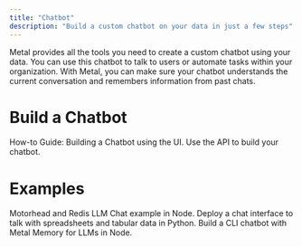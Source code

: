 ```yaml
---
title: "Chatbot"
description: "Build a custom chatbot on your data in just a few steps"
---
```


Metal provides all the tools you need to create a custom chatbot using your data.
You can use this chatbot to talk to users or automate tasks within your organization.
With Metal, you can make sure your chatbot understands the current conversation and
remembers information from past chats.


# Build a Chatbot

<CardGroup>
  <Card title="UI Creation Flow" icon="message-bot" href="/guides/misc-create-chatbot">
   How-to Guide: Building a Chatbot using the UI.
  </Card>
  <Card title="API" icon="gears" href="/rest-api/datasources">
    Use the API to build your chatbot.
  </Card>
</CardGroup>


# Examples

<CardGroup>
  <Card title="Chat App with Memory" icon="memory" href="https://github.com/getmetal/motorhead-redis-example">
    Motorhead and Redis LLM Chat example in Node.
  </Card>
  <Card title="Financial Chatbot" icon="file-spreadsheet" href="https://github.com/getmetal/Metal/blob/main/examples/04-financial-chatbot/financial_chatbot.ipynb">
    Deploy a chat interface to talk with spreadsheets and tabular data in Python.
  </Card>
    <Card title="CLI Chatbot" icon="square-terminal" href="https://github.com/getmetal/Metal/tree/main/examples/02-motorhead-cli-chatgpt">
    Build a CLI chatbot with Metal Memory for LLMs in Node.
  </Card>

</CardGroup>
